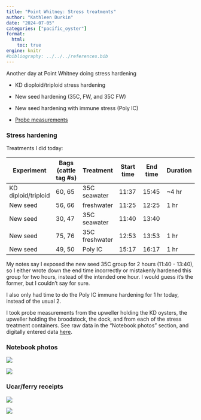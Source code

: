 ```yaml
---
title: "Point Whitney: Stress treatments"
author: "Kathleen Durkin"
date: "2024-07-05"
categories: ["pacific_oyster"]
format:
  html:
    toc: true
engine: knitr
#bibliography: ../../../references.bib
---
```


Another day at Point Whitney doing stress hardening

-   KD dioploid/triploid stress hardening

-   New seed hardening (35C, FW, and 35C FW)

-   New seed hardening with immune stress (Poly IC)

-   [Probe measurements](https://docs.google.com/spreadsheets/d/1EssYgZ8fZl4V9PLlYWtEGXSeln1L4JUM0bqT_MYv6cI/edit?gid=0#gid=0)

### Stress hardening

Treatments I did today:

| Experiment          | Bags (cattle tag #s) | Treatment      | Start time | End time | Duration |
|--------------|----------------|------------|------------|------------|------------|
| KD diploid/triploid | 60, 65               | 35C seawater   | 11:37      | 15:45    | \~4 hr   |
| New seed            | 56, 66               | freshwater     | 11:25      | 12:25    | 1 hr     |
| New seed            | 30, 47               | 35C seawater   | 11:40      | 13:40    |          |
| New seed            | 75, 76               | 35C freshwater | 12:53      | 13:53    | 1 hr     |
| New seed            | 49, 50               | Poly IC        | 15:17      | 16:17    | 1 hr     |

My notes say I exposed the new seed 35C group for 2 hours (11:40 - 13:40), so I either wrote down the end time incorrectly or mistakenly hardened this group for two hours, instead of the intended one hour. I would guess it's the former, but I couldn't say for sure.

I also only had time to do the Poly IC immune hardening for 1 hr today, instead of the usual 2.

I took probe measurements from the upweller holding the KD oysters, the upweller holding the broodstock, the dock, and from each of the stress treatment containers. See raw data in the "Notebook photos" section, and digitally entered data [here](https://docs.google.com/spreadsheets/d/1EssYgZ8fZl4V9PLlYWtEGXSeln1L4JUM0bqT_MYv6cI/edit?gid=0#gid=0).

### Notebook photos

![](images/IMG_9183.jpg)

![](images/IMG_9184.jpg)

### Ucar/ferry receipts

![](images/IMG_9181.jpg)

![](images/IMG_9208.jpg)
